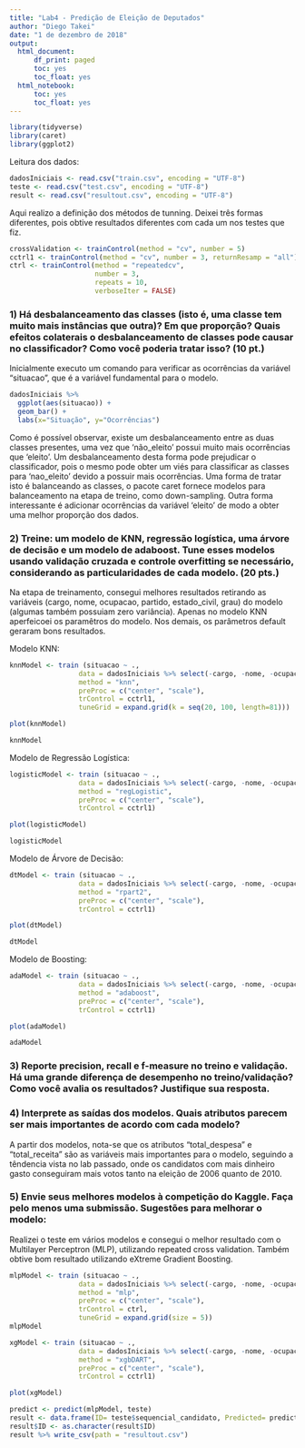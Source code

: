 ```yaml
---
title: "Lab4 - Predição de Eleição de Deputados"
author: "Diego Takei"
date: "1 de dezembro de 2018"
output:
  html_document:
      df_print: paged
      toc: yes
      toc_float: yes
  html_notebook:
      toc: yes
      toc_float: yes
---
```


```r
library(tidyverse)
library(caret)
library(ggplot2)
```

Leitura dos dados:
```r
dadosIniciais <- read.csv("train.csv", encoding = "UTF-8")
teste <- read.csv("test.csv", encoding = "UTF-8")
result <- read.csv("resultout.csv", encoding = "UTF-8")

```

Aqui realizo a definição dos métodos de tunning. Deixei três formas diferentes, pois obtive resultados diferentes com cada um nos testes que fiz.
```r
crossValidation <- trainControl(method = "cv", number = 5)
cctrl1 <- trainControl(method = "cv", number = 3, returnResamp = "all")
ctrl <- trainControl(method = "repeatedcv", 
                     number = 3, 
                     repeats = 10, 
                     verboseIter = FALSE)
```

### 1) Há desbalanceamento das classes (isto é, uma classe tem muito mais instâncias que outra)? Em que proporção? Quais efeitos colaterais o desbalanceamento de classes pode causar no classificador? Como você poderia tratar isso? (10 pt.)

Inicialmente executo um comando para verificar as ocorrências da variável "situacao", que é a variável fundamental para o modelo.

```r
dadosIniciais %>%
  ggplot(aes(situacao)) +
  geom_bar() +
  labs(x="Situação", y="Ocorrências")
```

Como é possível observar, existe um desbalanceamento entre as duas classes presentes, uma vez que 'não_eleito' possui muito mais ocorrências que 'eleito'. Um desbalanceamento desta forma pode prejudicar o classificador, pois o mesmo pode obter um viés para classificar as classes para 'nao_eleito' devido a possuir mais ocorrências.
Uma forma de tratar isto é balanceando as classes, o pacote caret fornece modelos para balanceamento na etapa de treino, como down-sampling. Outra forma interessante é adicionar ocorrências da variável 'eleito' de modo a obter uma melhor proporção dos dados.

### 2) Treine: um modelo de KNN, regressão logística, uma árvore de decisão e um modelo de adaboost. Tune esses modelos usando validação cruzada e controle overfitting se necessário, considerando as particularidades de cada modelo.  (20 pts.)

Na etapa de treinamento, consegui melhores resultados retirando as variáveis (cargo, nome, ocupacao, partido, estado_civil, grau) do modelo (algumas também possuiam zero variância). Apenas no modelo KNN aperfeicoei os paramêtros do modelo. Nos demais, os parâmetros default geraram bons resultados.

Modelo KNN:
```r
knnModel <- train (situacao ~ .,
                 data = dadosIniciais %>% select(-cargo, -nome, -ocupacao, -partido, -estado_civil, -grau), 
                 method = "knn",
                 preProc = c("center", "scale"),
                 trControl = cctrl1,
                 tuneGrid = expand.grid(k = seq(20, 100, length=81)))

plot(knnModel)

knnModel
```

Modelo de Regressão Logística:
```r
logisticModel <- train (situacao ~ .,
                 data = dadosIniciais %>% select(-cargo, -nome, -ocupacao, -partido, -estado_civil, -grau), 
                 method = "regLogistic",
                 preProc = c("center", "scale"),
                 trControl = cctrl1)

plot(logisticModel)

logisticModel
```

Modelo de Árvore de Decisão:
```r
dtModel <- train (situacao ~ .,
                 data = dadosIniciais %>% select(-cargo, -nome, -ocupacao, -partido, -estado_civil, -grau), 
                 method = "rpart2",
                 preProc = c("center", "scale"),
                 trControl = cctrl1)

plot(dtModel)

dtModel
```

Modelo de Boosting:
```r
adaModel <- train (situacao ~ .,
                 data = dadosIniciais %>% select(-cargo, -nome, -ocupacao, -partido, -estado_civil, -grau), 
                 method = "adaboost",
                 preProc = c("center", "scale"),
                 trControl = cctrl1)

plot(adaModel)

adaModel
```

### 3) Reporte precision, recall e f-measure no treino e validação. Há uma grande diferença de desempenho no treino/validação? Como você avalia os resultados? Justifique sua resposta.

### 4) Interprete as saídas dos modelos. Quais atributos parecem ser mais importantes de acordo com cada modelo?

A partir dos modelos, nota-se que os atributos "total_despesa" e "total_receita" são as variáveis mais importantes para o modelo, seguindo a têndencia vista no lab passado, onde os candidatos com mais dinheiro gasto conseguiram mais votos tanto na eleição de 2006 quanto de 2010.

### 5) Envie seus melhores modelos à competição do Kaggle. Faça pelo menos uma submissão. Sugestões para melhorar o modelo:

Realizei o teste em vários modelos e consegui o melhor resultado com o Multilayer Perceptron (MLP), utilizando repeated cross validation. Também obtive bom resultado utilizando eXtreme Gradient Boosting.
```r
mlpModel <- train (situacao ~ .,
                 data = dadosIniciais %>% select(-cargo, -nome, -ocupacao, -partido, -estado_civil, -grau), 
                 method = "mlp",
                 preProc = c("center", "scale"),
                 trControl = ctrl,
                 tuneGrid = expand.grid(size = 5))
mlpModel
```

```r
xgModel <- train (situacao ~ .,
                 data = dadosIniciais %>% select(-cargo, -nome, -ocupacao, -partido, -estado_civil, -grau), 
                 method = "xgbDART",
                 preProc = c("center", "scale"),
                 trControl = cctrl1)

plot(xgModel)
```

```r
predict <- predict(mlpModel, teste)
result <- data.frame(ID= teste$sequencial_candidato, Predicted= predict)
result$ID <- as.character(result$ID)
result %>% write_csv(path = "resultout.csv")
```
